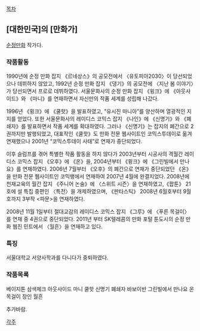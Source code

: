 [[목차]]
== [대한민국]의 [만화가] ==

[[순정만화]] 작가다. 

=== 작품활동 ===

1990년에 순정 만화 잡지 《르네상스》의 공모전에서 〈유토피아2030〉이 당선되었으나 데뷔하지 않았고, 1992년 순정 만화 잡지 《댕기》의 공모전에 〈지난 봄 이야기〉가 당선되면서 프로로 데뷔하였다. 서울문화사의 순정 만화 잡지 《윙크》에 《아웃사이드》와 《마니》를 연재하면서 자신만의 작품 세계를 성립해 나갔다.

1996년 《윙크》에 《쿨핫》을 발표하였고, "유시진 마니아”를 양산하며 열광적인 지지를 얻었다. 또한 서울문화사의 레이디스 코믹스 잡지 《나인》에 《신명기》와 《폐쇄자》를 발표하면서 작품 세계를 확대하였다. 그러나 《신명기》는 잡지의 폐간으로 2권까지만 발행되었고, 대표작인《쿨핫》도 만화 전문 웹사이트인 코믹스투데이로 옮겨 연재했으나 2001년 “코믹스투데이 사태”로 연재가 중단되었다.

이후 슬럼프를 겪어 특별한 작품 활동을 하지 않다가 2003년부터 시공사의 격월간 레이디스 코믹스 잡지 《오후》에 《온》을, 2004년부터 《윙크》에 《그린빌에서 만나요》를 연재하였다. 2006년 7월부터 《오후》의 폐간으로 연재가 중단되었던 《온》을 만화 전문 웹사이트인 코믹뱅에서 연재하여 2007년 4월에 완결지었다. 2008년에 천재교육의 월간 잡지 《주니어 논술》에 〈스위트 시즌〉을 연재하였고,《팝툰》 21호에 설 특집 중편인 〈특전〉을 개제하였으며, 《판타스틱》 2008년 6월호부터 9월호까지 3부작 <파문>을 연재하였다.

2008년 11월 1일부터 절대교감의 레이디스 코믹스 잡지 《그루》에 〈푸른 목걸이〉를 연재 중 4권으로 중단되었다. 2011년 부터 SK텔레콤의 만화 포털 툰도시의 순정 만화 웹진 민트에서 〈월흔〉을 연재하고 있다.

=== 특징 ===
서울대학교 서양사학과를 다니다가 중퇴하였다.

=== 작품목록 ===
베이지톤 삼색체크
아웃사이드
마니
쿨핫	
신명기		
폐쇄자	
바보이반
그린빌에서 만나요
온
목걸이 장인
월흔



추가바람.

[[각주]]
